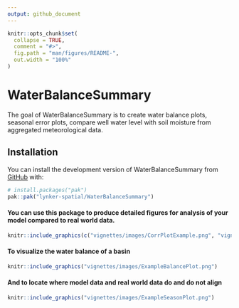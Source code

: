 ```yaml
---
output: github_document
---
```


<!-- README.md is generated from README.Rmd. Please edit that file -->

```r
knitr::opts_chunk$set(
  collapse = TRUE,
  comment = "#>",
  fig.path = "man/figures/README-",
  out.width = "100%"
)
```

# WaterBalanceSummary

<!-- badges: start -->

<!-- badges: end -->

The goal of WaterBalanceSummary is to create water balance plots, seasonal error plots, compare well water level with soil moisture from aggregated meteorological data.

## Installation

You can install the development version of WaterBalanceSummary from [GitHub](https://github.com/) with:

``` r
# install.packages("pak")
pak::pak("lynker-spatial/WaterBalanceSummary")
```

#### You can use this package to produce detailed figures for analysis of your model compared to real world data.

```r

knitr::include_graphics(c("vignettes/images/CorrPlotExample.png", "vignettes/images/WWLvsSTR_Example.png"))

```

#### To visualize the water balance of a basin

```r

knitr::include_graphics("vignettes/images/ExampleBalancePlot.png")

```

#### And to locate where model data and real world data do and do not align

```r

knitr::include_graphics("vignettes/images/ExampleSeasonPlot.png")

```


